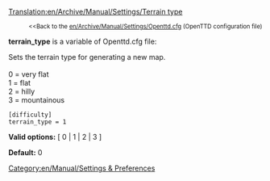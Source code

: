 [[Translation:en/Archive/Manual/Settings/Terrain type]]

:<small><<Back to the [[en/Archive/Manual/Settings/Openttd.cfg]] (OpenTTD configuration file)</small>


'''terrain_type''' is a variable of Openttd.cfg file:

Sets the terrain type for generating a new map.<br><br>
0 = very flat<br>
1 = flat<br>
2 = hilly<br>
3 = mountainous<br>

<pre>
[difficulty]
terrain_type = 1
</pre>

'''Valid options:''' [ 0 | 1 | 2 | 3 ]

'''Default:''' 0


[[Category:en/Manual/Settings & Preferences]]